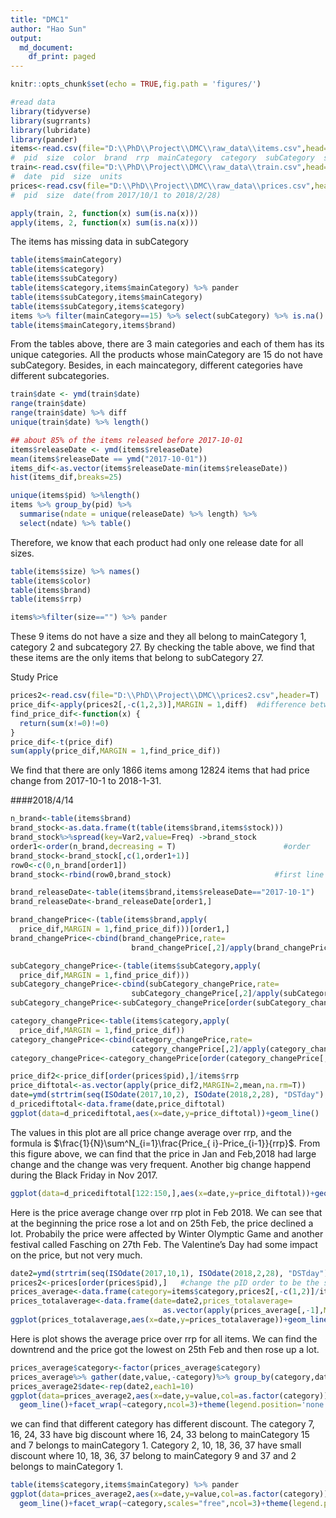 ```yaml
---
title: "DMC1"
author: "Hao Sun"
output:
  md_document:
    df_print: paged
---
```


```r
knitr::opts_chunk$set(echo = TRUE,fig.path = 'figures/')
```


```r
#read data
library(tidyverse)
library(sugrrants)
library(lubridate)
library(pander)
items<-read.csv(file="D:\\PhD\\Project\\DMC\\raw_data\\items.csv",head=T,sep="|")
#  pid  size  color  brand  rrp  mainCategory  category  subCategory  stock  releaseDate
train<-read.csv(file="D:\\PhD\\Project\\DMC\\raw_data\\train.csv",head=T,sep="|")
#  date  pid  size  units
prices<-read.csv(file="D:\\PhD\\Project\\DMC\\raw_data\\prices.csv",head=T,sep="|")
#  pid  size  date(from 2017/10/1 to 2018/2/28)

```

```r
apply(train, 2, function(x) sum(is.na(x)))
apply(items, 2, function(x) sum(is.na(x)))


```
The items has missing data in subCategory

```r
table(items$mainCategory)
table(items$category)
table(items$subCategory)
table(items$category,items$mainCategory) %>% pander
table(items$subCategory,items$mainCategory)
table(items$subCategory,items$category)
items %>% filter(mainCategory==15) %>% select(subCategory) %>% is.na() %>% sum()
table(items$mainCategory,items$brand)

```
From the tables above, there are 3 main categories and each of them has its unique categories. All the products whose mainCategory are 15 do not have subCategory. Besides, in each maincategory, different categories have different subcategories. 



```r
train$date <- ymd(train$date)
range(train$date)
range(train$date) %>% diff   
unique(train$date) %>% length()
```

```r
## about 85% of the items released before 2017-10-01
items$releaseDate <- ymd(items$releaseDate)   
mean(items$releaseDate == ymd("2017-10-01"))
items_dif<-as.vector(items$releaseDate-min(items$releaseDate))
hist(items_dif,breaks=25)
```

```r
unique(items$pid) %>%length()
items %>% group_by(pid) %>%
  summarise(ndate = unique(releaseDate) %>% length) %>%
  select(ndate) %>% table()
```
Therefore, we know that each product had only one release date for all sizes. 

```r
table(items$size) %>% names()
table(items$color)
table(items$brand)
table(items$rrp)
``` 

```r
items%>%filter(size=="") %>% pander
```
These 9 items do not have a size and they all belong to mainCategory 1, category 2 and subcategory 27. By checking the table above, we find that these items are the only items that belong to subCategory 27. 

#############################
Study Price

```r
prices2<-read.csv(file="D:\\PhD\\Project\\DMC\\prices2.csv",header=T)
price_dif<-apply(prices2[,-c(1,2,3)],MARGIN = 1,diff)  #difference between two adjacent days
find_price_dif<-function(x) {
  return(sum(x!=0)!=0)
}
price_dif<-t(price_dif)
sum(apply(price_dif,MARGIN = 1,find_price_dif))  
```
We find that there are only 1866 items among 12824 items that had price change from 2017-10-1 to 2018-1-31. 


####2018/4/14
```r
n_brand<-table(items$brand)
brand_stock<-as.data.frame(t(table(items$brand,items$stock)))
brand_stock%>%spread(key=Var2,value=Freq) ->brand_stock
order1<-order(n_brand,decreasing = T)                        #order
brand_stock<-brand_stock[,c(1,order1+1)]
row0<-c(0,n_brand[order1])
brand_stock<-rbind(row0,brand_stock)                       #first line is the total items 
```

```r
brand_releaseDate<-table(items$brand,items$releaseDate=="2017-10-1")
brand_releaseDate<-brand_releaseDate[order1,]
```

```r
brand_changePrice<-(table(items$brand,apply(
  price_dif,MARGIN = 1,find_price_dif)))[order1,]
brand_changePrice<-cbind(brand_changePrice,rate=
                           brand_changePrice[,2]/apply(brand_changePrice,1,sum))
```

```r
subCategory_changePrice<-(table(items$subCategory,apply(
  price_dif,MARGIN = 1,find_price_dif)))
subCategory_changePrice<-cbind(subCategory_changePrice,rate=
                           subCategory_changePrice[,2]/apply(subCategory_changePrice,1,sum))
subCategory_changePrice<-subCategory_changePrice[order(subCategory_changePrice[,3],decreasing = T),]
```

```r
category_changePrice<-table(items$category,apply(
  price_dif,MARGIN = 1,find_price_dif))
category_changePrice<-cbind(category_changePrice,rate=
                           category_changePrice[,2]/apply(category_changePrice,1,sum))
category_changePrice<-category_changePrice[order(category_changePrice[,3],decreasing = T),]
```

```r
price_dif2<-price_dif[order(prices$pid),]/items$rrp
price_diftotal<-as.vector(apply(price_dif2,MARGIN=2,mean,na.rm=T))
date=ymd(strtrim(seq(ISOdate(2017,10,2), ISOdate(2018,2,28), "DSTday"),10))
d_pricediftotal<-data.frame(date,price_diftotal)
ggplot(data=d_pricediftotal,aes(x=date,y=price_diftotal))+geom_line()
```
The values in this plot are all price change average over rrp, and the formula is $\frac{1}{N}\sum^N_{i=1}\frac{Price_{ i}-Price_{i-1}}{rrp}$. From this figure above, we can find that the price in Jan and Feb,2018 had large change and the change was very frequent. Another big change happend during the Black Friday in Nov 2017. 
```r
ggplot(data=d_pricediftotal[122:150,],aes(x=date,y=price_diftotal))+geom_line()
```
Here is the price average change over rrp plot in Feb 2018. We can see that at the beginning the price rose a lot and on 25th Feb, the price declined a lot. Probabily the price were affected by Winter Olymptic Game and another festival called Fasching on 27th Feb. The Valentine's Day had some impact on the price, but not very much. 

```r
date2=ymd(strtrim(seq(ISOdate(2017,10,1), ISOdate(2018,2,28), "DSTday"),10))
prices2<-prices[order(prices$pid),]   #change the pID order to be the same as items 
prices_average<-data.frame(category=items$category,prices2[,-c(1,2)]/items$rrp)
prices_totalaverage<-data.frame(date=date2,prices_totalaverage=
                                  as.vector(apply(prices_average[,-1],MARGIN=2,FUN=mean,na.rm=T)))
ggplot(prices_totalaverage,aes(x=date,y=prices_totalaverage))+geom_line()


```
Here is plot shows the average price over rrp for all items. We can find the downtrend and the price got the lowest on 25th Feb and then rose up a lot. 
```r
prices_average$category<-factor(prices_average$category)
prices_average%>% gather(date,value,-category)%>% group_by(category,date) %>% summarise_at(vars(value), funs(mean(., na.rm=T))) %>% ungroup %>% as.data.frame() ->prices_average2
prices_average2$date<-rep(date2,each1=10)
ggplot(data=prices_average2,aes(x=date,y=value,col=as.factor(category)))+
  geom_line()+facet_wrap(~category,ncol=3)+theme(legend.position='none')
```
we can find that different category has different discount. The category 7, 16, 24, 33 have big discount where 16, 24, 33 belong to mainCategory 15 and 7 belongs to mainCategory 1. Category 2, 10, 18, 36, 37 have small discount where 10, 18, 36, 37 belong to mainCategory 9 and 37 and 2 belongs to mainCategory 1. 

```r
table(items$category,items$mainCategory) %>% pander
ggplot(data=prices_average2,aes(x=date,y=value,col=as.factor(category)))+
  geom_line()+facet_wrap(~category,scales="free",ncol=3)+theme(legend.position='none')
```



